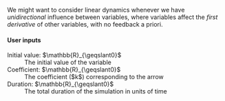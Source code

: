 We might want to consider linear dynamics whenever we have *unidirectional* influence between variables, where variables affect the *first derivative* of other variables, with no feedback a priori.

#### User inputs

<dl>
  <dt>Initial value: $\mathbb{R}_{\geqslant0}$</dt>
  <dd>The initial value of the variable</dd>
  <dt>Coefficient: $\mathbb{R}_{\geqslant0}$</dt>
  <dd>The coefficient ($k$) corresponding to the arrow</dd>
  <dt>Duration: $\mathbb{R}_{\geqslant0}$</dt>
  <dd>The total duration of the simulation in units of time</dd>
</dl>
